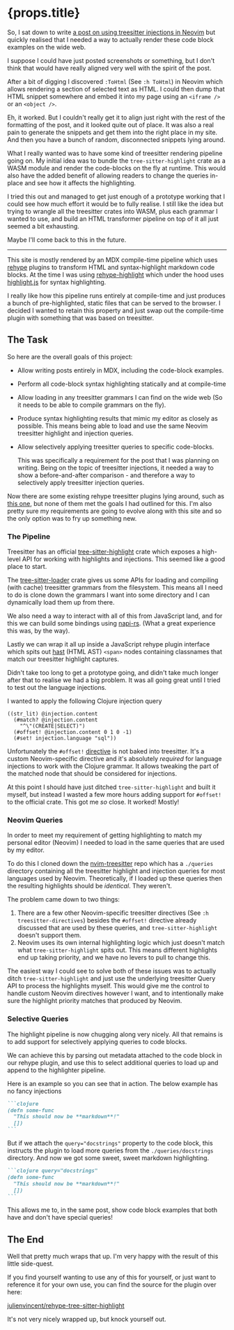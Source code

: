 # {props.title}

<Date date={props.date} />

So, I sat down to write [a post on using treesitter injections in Neovim](/posts/treesitter-language-injections) but
quickly realised that I needed a way to actually render these code block examples on the wide web.

I suppose I could have just posted screenshots or something, but I don't think that would have really aligned very well
with the spirit of the post.

After a bit of digging I discovered `:ToHtml` (See `:h ToHtml`) in Neovim which allows rendering a section of selected
text as HTML. I could then dump that HTML snippet somewhere and embed it into my page using an `<iframe />` or an
`<object />`.

Eh, it worked. But I couldn't really get it to align just right with the rest of the formatting of the post, and it
looked quite out of place. It was also a real pain to generate the snippets and get them into the right place in my
site. And then you have a bunch of random, disconnected snippets lying around.

What I really wanted was to have some kind of treesitter rendering pipeline going on. My initial idea was to bundle the
`tree-sitter-highlight` crate as a WASM module and render the code-blocks on the fly at runtime. This would also have
the added benefit of allowing readers to change the queries in-place and see how it affects the highlighting.

I tried this out and managed to get just enough of a prototype working that I could see how much effort it would be to
fully realise. I still like the idea but trying to wrangle all the treesitter crates into WASM, plus each grammar I
wanted to use, and build an HTML transformer pipeline on top of it all just seemed a bit exhausting.

Maybe I'll come back to this in the future.

---

This site is mostly rendered by an MDX compile-time pipeline which uses [rehype](https://github.com/rehypejs/rehype)
plugins to transform HTML and syntax-highlight markdown code blocks. At the time I was using
[rehype-highlight](https://github.com/rehypejs/rehype-highlight) which under the hood uses
[highlight.js](https://github.com/highlightjs/highlight.js) for syntax highlighting.

I really like how this pipeline runs entirely at compile-time and just produces a bunch of pre-highlighted, static files
that can be served to the browser. I decided I wanted to retain this property and just swap out the compile-time plugin
with something that was based on treesitter.

## The Task

So here are the overall goals of this project:

- Allow writing posts entirely in MDX, including the code-block examples.
- Perform all code-block syntax highlighting statically and at compile-time
- Allow loading in any treesitter grammars I can find on the wide web (So it needs to be able to compile grammars on the
  fly).
- Produce syntax highlighting results that mimic my editor as closely as possible. This means being able to load and use
  the same Neovim treesitter highlight and injection queries.
- Allow selectively applying treesitter queries to specific code-blocks.

  This was specifically a requirement for the post that I was planning on writing. Being on the topic of treesitter
  injections, it needed a way to show a before-and-after comparison - and therefore a way to selectively apply
  treesitter injection queries.

Now there are some existing rehype treesitter plugins lying around, such as
[this one](https://github.com/haze/rehype-tree-sitter), but none of them met the goals I had outlined for this. I'm also
pretty sure my requirements are going to evolve along with this site and so the only option was to fry up something new.

### The Pipeline

Treesitter has an official
[tree-sitter-highlight](https://github.com/tree-sitter/tree-sitter/tree/da5926d6f571475625bd631c593b255c437e9135/crates/highlight)
crate which exposes a high-level API for working with highlights and injections. This seemed like a good place to start.

The [tree-sitter-loader](https://docs.rs/tree-sitter-loader/0.25.10/tree_sitter_loader/) crate gives us some APIs for
loading and compiling (with cache) treesitter grammars from the filesystem. This means all I need to do is clone down
the grammars I want into some directory and I can dynamically load them up from there.

We also need a way to interact with all of this from JavaScript land, and for this we can build some bindings using
[napi-rs](https://napi.rs/). (What a great experience this was, by the way).

Lastly we can wrap it all up inside a JavaScript rehype plugin interface which spits out
[hast](https://github.com/syntax-tree/hast) (HTML AST) `<span>` nodes containing classnames that match our treesitter
highlight captures.

Didn't take too long to get a prototype going, and didn't take much longer after that to realise we had a big problem.
It was all going great until I tried to test out the language injections.

I wanted to apply the following Clojure injection query

```query showLineNumbers={4}
((str_lit) @injection.content
  (#match? @injection.content
    "^\"(CREATE|SELECT)")
  (#offset! @injection.content 0 1 0 -1)
  (#set! injection.language "sql"))
```

Unfortunately the `#offset!`
[directive](https://tree-sitter.github.io/tree-sitter/using-parsers/queries/3-predicates-and-directives.html#directives)
is not baked into treesitter. It's a custom Neovim-specific directive and it's absolutely _required_ for language
injections to work with the Clojure grammar. It allows tweaking the part of the matched node that should be considered
for injections.

At this point I should have just ditched `tree-sitter-highlight` and built it myself, but instead I wasted a few more
hours adding support for `#offset!` to the official crate. This got me _so_ close. It worked! Mostly!

### Neovim Queries

In order to meet my requirement of getting highlighting to match my personal editor (Neovim) I needed to load in the
same queries that are used by my editor.

To do this I cloned down the [nvim-treesitter](https://github.com/nvim-treesitter/nvim-treesitter) repo which has a
`./queries` directory containing all the treesitter highlight and injection queries for most languages used by Neovim.
Theoretically, if I loaded up these queries then the resulting highlights should be _identical_. They weren't.

The problem came down to two things:

1. There are a few other Neovim-specific treesitter directives (See `:h treesitter-directives`) besides the `#offset!`
   directive already discussed that are used by these queries, and `tree-sitter-highlight` doesn't support them.
2. Neovim uses its own internal highlighting logic which just doesn't match what `tree-sitter-highlight` spits out. This
   means different highlights end up taking priority, and we have no levers to pull to change this.

The easiest way I could see to solve both of these issues was to actually ditch `tree-sitter-highlight` and just use the
underlying treesitter Query API to process the highlights myself. This would give me the control to handle custom Neovim
directives however I want, and to intentionally make sure the highlight priority matches that produced by Neovim.

### Selective Queries

The highlight pipeline is now chugging along very nicely. All that remains is to add support for selectively applying
queries to code blocks.

We can achieve this by parsing out metadata attached to the code block in our rehype plugin, and use this to select
additional queries to load up and append to the highlighter pipeline.

Here is an example so you can see that in action. The below example has no fancy injections

````markdown nolinenumbers="true"
```clojure
(defn some-func
  "This should now be **markdown**!"
  [])
```
````

But if we attach the `query="docstrings"` property to the code block, this instructs the plugin to load more queries
from the `./queries/docstrings` directory. And now we got some sweet, sweet markdown highlighting.

````markdown query="docstrings" nolinenumbers="true"
```clojure query="docstrings"
(defn some-func
  "This should now be **markdown**!"
  [])
```
````

This allows me to, in the same post, show code block examples that both have and don't have special queries!

## The End

Well that pretty much wraps that up. I'm very happy with the result of this little side-quest.

If you find yourself wanting to use any of this for yourself, or just want to reference it for your own use, you can
find the source for the plugin over here:

[julienvincent/rehype-tree-sitter-highlight](https://github.com/julienvincent/rehype-tree-sitter-highlight)

It's not very nicely wrapped up, but knock yourself out.
